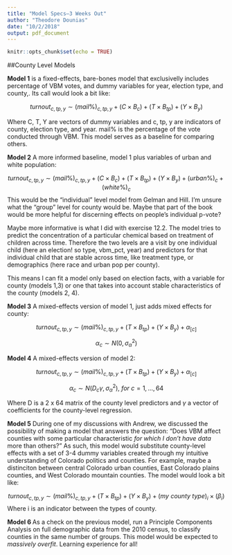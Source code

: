 ```yaml
---
title: "Model Specs—3 Weeks Out"
author: "Theodore Dounias"
date: "10/2/2018"
output: pdf_document
---
```


```r
knitr::opts_chunk$set(echo = TRUE)
```

##County Level Models
  
**Model 1** is a fixed-effects, bare-bones model that exclusivelly includes percentage of VBM votes, and dummy variables for year, election type, and county,. Its call would look a bit like:

$$turnout_{c, tp, y} \sim (mail \%)_{c, tp, y} + (C\times B_c) + (T \times B_{tp}) + (Y \times B_y)$$ 
   
Where C, T, Y are vectors of dummy variables and c, tp, y are indicators of county, election type, and year. mail% is the percentage of the vote conducted through VBM. This model serves as a baseline for comparing others.

**Model 2** A more informed baseline, model 1 plus variables of urban and white population:

$$turnout_{c, tp, y} \sim (mail \%)_{c, tp, y} + (C\times B_c) + (T \times B_{tp}) + (Y \times B_y) + (urban\%)_c + (white\%)_c$$ 
This would be the "individual" level model from Gelman and Hill. I'm unsure what the "group" level for county would be. Maybe that part of the book would be more helpful for discerning effects on people's individual p-vote?
   
Maybe more informative is what I did with exercise 12.2. The model tries to predict the concentration of a particular chemical based on treatment of children across time. Therefore the two levels are a visit by one individual child (here an election! so type, vbm_pct, year) and predictors for that individual child that are stable across time, like treatment type, or demographics (here race and urban pop per county). 

This means I can fit a model only based on election facts, with a variable for county (models 1,3) or one that takes into account stable characteristics of the county (models 2, 4).
    
**Model 3** A mixed-effects version of model 1, just adds mixed effects for county:

$$turnout_{c, tp, y} \sim (mail \%)_{c, tp, y} + (T \times B_{tp}) + (Y \times B_y) + \alpha_{[c]}$$ 
    
$$\alpha_{c} \sim N(0, \sigma_{\alpha}^2)$$
    
**Model 4** A mixed-effects version of model 2:
   
$$turnout_{c, tp, y} \sim (mail \%)_{c, tp, y} + (T \times B_{tp}) + (Y \times B_y) +  \alpha_{[c]}$$ 
   
$$\alpha_{c} \sim N(D_c \gamma, \sigma_{\alpha}^2),~for~c = 1,...,64$$
   
Where D is a 2 x 64 matrix of the county level predictors and $\gamma$ a vector of coefficients for the county-level regression.    

**Model 5** During one of my discussions with Andrew, we discussed the possibility of making a model that answers the question: "Does VBM affect counties with some particular characteristic *for which I don't have data* more than others?" As such, this model would substitute county-level effects with a set of 3-4 dummy variables created through my intuitive understanding of Colorado politics and counties. For example, maybe a distinciton between central Colorado urban counties, East Colorado plains counties, and West Colorado mountain counties. The model would look a bit like:
   
$$turnout_{c, tp, y} \sim (mail \%)_{c, tp, y} + (T \times B_{tp}) + (Y \times B_y) +  (my~county~type)_i\times(\beta_{i})$$ 
Where i is an indicator between the types of county.
    
**Model 6 ** As a check on the previous model, run a Principle Components Analysis on full demographic data from the 2010 census, to classify counties in the same number of groups. This model would be expected to *massively overfit*. Learning experience for all!

